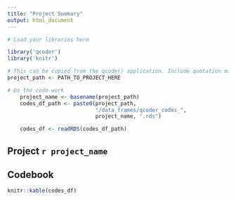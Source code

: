 ```yaml
---
title: "Project Summary"
output: html_document
---
```



 
```r
# Load your libraries here

library('qcoder')
library('knitr')
```

```r

# This can be copied from the qcode() application. Include quotation marks.
project_path <- PATH_TO_PROJECT_HERE

```

```r
# Do the code work
    project_name <- basename(project_path)
    codes_df_path <- paste0(project_path,  
                            "/data_frames/qcoder_codes_", 
                            project_name, ".rds")

    codes_df <- readRDS(codes_df_path)
```

## Project `r project_name`
## Codebook


```r
knitr::kable(codes_df)
```




